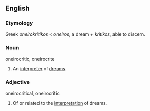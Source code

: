 ==English==

===Etymology===
Greek ''oneirokritikos'' < ''oneiros'', a dream + ''kritikos'', able to discern.

===Noun===
;oneirocritic, oneirocrite
#An [[interpreter]] of [[dream]]s.

===Adjective===
;oneirocritical, oneirocritic
#Of or related to the [[interpretation]] of dreams.